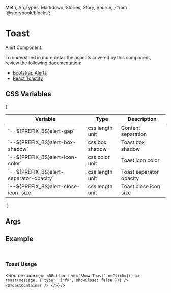   Meta,
  ArgTypes,
  Markdown,
  Stories,
  Story,
  Source,
} from '@storybook/blocks';


# Toast

Alert Component.

To understand in more detail the aspects covered by this component, review the following documentation:

+ [Bootstrap Alerts](https://getbootstrap.com/docs/5.3/components/alerts/)
+ [React Toastify](https://fkhadra.github.io/react-toastify/introduction/)

## CSS Variables
<Markdown>
  {`

  | Variable                                      | Type             | Description              |
  |-----------------------------------------------|------------------|--------------------------|
  | \`--${PREFIX_BS}alert-gap\`                   | css length unit  | Content separation       |
  | \`--${PREFIX_BS}alert-box-shadow\`            | css box shadow   | Toast box shadow         |
  | \`--${PREFIX_BS}alert-icon-color\`            | css color unit   | Toast icon color         |
  | \`--${PREFIX_BS}alert-separator-opacity\`     | css length unit  | Toast separator opacity  |
  | \`--${PREFIX_BS}alert-close-icon-size\`       | css length unit  | Toast close icon size    |

  `}
</Markdown>

## Args
<Meta of={DToastStories} />

<ArgTypes of={DToastStories} />

## Example

<Story of={useToastStories.useToast} />
<br />

### Toast Usage
<Source
  code={`
<>
  <DButton
    text="Show Toast"
    onClick={() => toast(message, { type: 'info', showClose: false })}
  />
  <DToastContainer />
</>
  `}
/>

<Stories />


